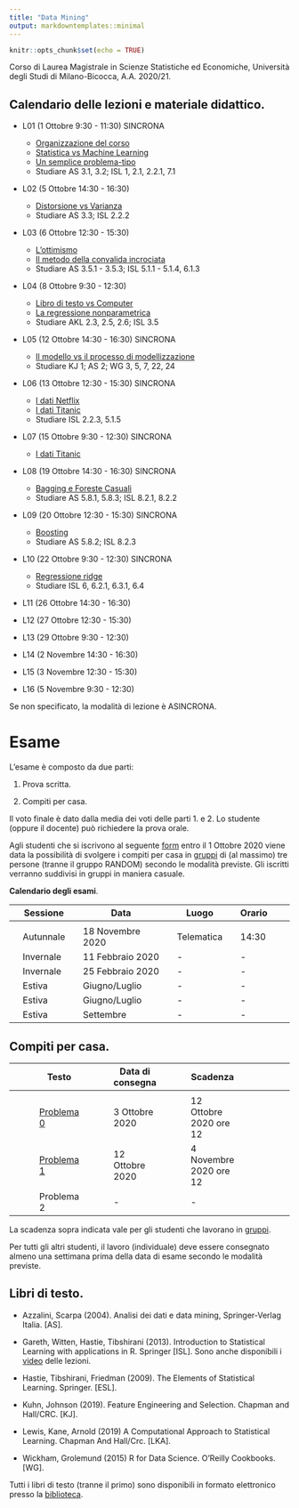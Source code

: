 ```yaml
---
title: "Data Mining"
output: markdowntemplates::minimal
---
```


```r
knitr::opts_chunk$set(echo = TRUE)
```

Corso di Laurea Magistrale in Scienze Statistiche ed Economiche, Università degli Studi di Milano-Bicocca, A.A. 2020/21.

## Calendario delle lezioni e materiale didattico.

* L01 (1 Ottobre 9:30 - 11:30) SINCRONA
  * [Organizzazione del corso](docs/lezioni/L01/Organizzazione.html)
  * [Statistica vs Machine Learning](docs/lezioni/L01/Introduzione.html)
  * [Un semplice problema-tipo](docs/lezioni/L01/ProblemaTipo.html)
  * Studiare AS 3.1, 3.2; ISL 1, 2.1, 2.2.1, 7.1
  
* L02 (5 Ottobre 14:30 - 16:30)
  * [Distorsione vs Varianza](docs/lezioni/L02/DistorsioneVsVarianza.html)
  * Studiare AS 3.3; ISL 2.2.2
  
* L03 (6 Ottobre 12:30 - 15:30)
  * [L'ottimismo](docs/lezioni/L03/Ottimismo.html)
  * [Il metodo della convalida incrociata](docs/lezioni/L03/ConvalidaIncrociata.html)
  * Studiare AS 3.5.1 - 3.5.3; ISL 5.1.1 - 5.1.4, 6.1.3
  
* L04 (8 Ottobre 9:30 - 12:30) 
  * [Libro di testo vs Computer](docs/lezioni/L04/LibroVsComputer.html)
  * [La regressione nonparametrica](docs/lezioni/L04/kNN.html)
  * Studiare AKL 2.3, 2.5, 2.6; ISL 3.5

* L05 (12 Ottobre 14:30 - 16:30) SINCRONA
  * [Il modello vs il processo di modellizzazione](docs/lezioni/L05/ModelVsPM.html)
  * Studiare KJ 1; AS 2; WG 3, 5, 7, 22, 24

* L06 (13 Ottobre 12:30 - 15:30) SINCRONA
  * [I dati Netflix](docs/lezioni/L06/Netflix.html)
  * [I dati Titanic](docs/lezioni/L06/Titanic.html)
  * Studiare ISL 2.2.3, 5.1.5

* L07 (15 Ottobre 9:30 - 12:30) SINCRONA
  * [I dati Titanic](docs/lezioni/L06/Titanic.html)

* L08 (19 Ottobre 14:30 - 16:30) SINCRONA
  * [Bagging e Foreste Casuali](docs/lezioni/L07/BaggingFC.html)
  * Studiare AS 5.8.1, 5.8.3; ISL 8.2.1, 8.2.2

* L09 (20 Ottobre 12:30 - 15:30) SINCRONA
  * [Boosting](docs/lezioni/L08/Boosting.html)
  * Studiare AS 5.8.2; ISL 8.2.3

* L10 (22 Ottobre 9:30 - 12:30) SINCRONA
  * [Regressione ridge](docs/lezioni/L09/Ridge.html)
  * Studiare ISL 6, 6.2.1, 6.3.1, 6.4

* L11 (26 Ottobre 14:30 - 16:30) 


* L12 (27 Ottobre 12:30 - 15:30) 

* L13 (29 Ottobre 9:30 - 12:30) 

* L14 (2 Novembre 14:30 - 16:30) 

* L15 (3 Novembre 12:30 - 15:30) 

* L16 (5 Novembre 9:30 - 12:30) 


Se non specificato, la modalità di lezione è ASINCRONA.

# Esame

L'esame è composto da due parti:

1. Prova scritta.

2. Compiti per casa.

Il voto finale è dato dalla media dei voti delle parti 1. e 2. Lo studente (oppure il docente) può richiedere la prova orale.

Agli studenti che si iscrivono al seguente [form](https://docs.google.com/forms/d/e/1FAIpQLSdOOTc_IcCx8Nzv7JhxqIcs7C3nvTv9mdUS3PpMSMpF7thNxQ/viewform?usp=sf_link) entro il 1 Ottobre 2020 viene data la possibilità di svolgere i compiti per casa in [gruppi](docs/hw/gruppiDM.pdf) di (al massimo) tre persone (tranne il gruppo RANDOM) secondo le modalità previste. Gli iscritti verranno suddivisi in gruppi in maniera casuale. 

**Calendario degli esami**.

|| Sessione || Data || Luogo || Orario ||
|-|-|-|-|-|-|-|-|-|-|
||  || ||  ||  || ||
|| Autunnale || 18 Novembre 2020 || Telematica ||  14:30||
|| Invernale || 11 Febbraio 2020 || - || -  ||
|| Invernale || 25 Febbraio 2020 || -  || - ||
|| Estiva || Giugno/Luglio || - || -  ||
|| Estiva || Giugno/Luglio  || -  || -  ||
|| Estiva || Settembre  || -  || -  ||

## Compiti per casa.

|| Testo || Data di consegna || Scadenza ||
|-|-|-|-|-|-|-|-|
||  || ||  ||  ||
|| [Problema 0](docs/hw/Problema0.pdf) || 3 Ottobre 2020 || 12 Ottobre 2020 ore 12 ||
|| [Problema 1](docs/hw/Problema1.pdf) ||  12 Ottobre 2020 || 4 Novembre 2020 ore 12 ||
|| Problema 2 ||  - || - ||

La scadenza sopra indicata vale per gli studenti che lavorano in [gruppi](docs/hw/gruppiDM.pdf). 

Per tutti gli altri studenti, il lavoro (individuale) deve essere consegnato almeno una settimana prima della data di esame secondo le modalità previste. 


## Libri di testo.

* Azzalini, Scarpa (2004). Analisi dei dati e data mining, Springer-Verlag Italia. [AS].

* Gareth, Witten, Hastie, Tibshirani (2013). Introduction to Statistical Learning with applications in R. Springer [ISL]. Sono anche disponibili i [video](https://www.r-bloggers.com/2014/09/in-depth-introduction-to-machine-learning-in-15-hours-of-expert-videos/) delle lezioni. 

* Hastie, Tibshirani, Friedman (2009). The Elements of Statistical Learning. Springer. [ESL].

* Kuhn, Johnson (2019). Feature Engineering and Selection. Chapman and Hall/CRC. [KJ].

* Lewis, Kane, Arnold (2019) A Computational Approach to Statistical Learning. Chapman And Hall/Crc. [LKA].

* Wickham, Grolemund (2015) R for Data Science. O'Reilly Cookbooks. [WG].

Tutti i libri di testo (tranne il primo) sono disponibili in formato elettronico presso la [biblioteca](https://www.biblio.unimib.it/it/risorse/accesso-alle-risorse-remoto).


